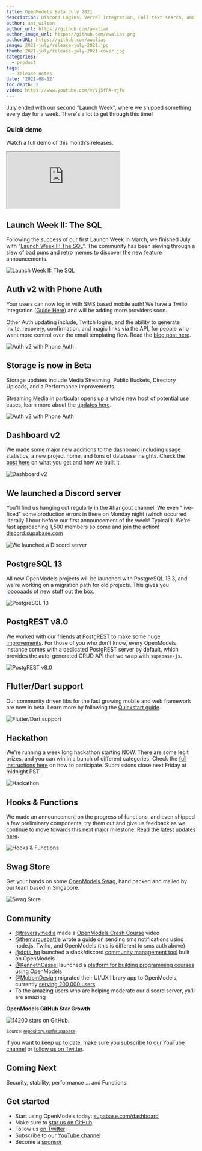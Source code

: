```yaml
---
title: OpenModels Beta July 2021
description: Discord Logins, Vercel Integration, Full text search, and OAuth guides.
author: ant_wilson
author_url: https://github.com/awalias
author_image_url: https://github.com/awalias.png
authorURL: https://github.com/awalias
image: 2021-july/release-july-2021.jpg
thumb: 2021-july/release-july-2021-cover.jpg
categories:
  - product
tags:
  - release-notes
date: '2021-08-12'
toc_depth: 2
video: https://www.youtube.com/v/Vj5fPA-vjfw
---
```


July ended with our second "Launch Week", where we shipped something every day for a week. There's a lot to get through this time!

### Quick demo

Watch a full demo of this month's releases.

<div className="video-container">
  <iframe
    className="video-with-border w-full"
    src="https://www.youtube-nocookie.com/embed/Vj5fPA-vjfw"
    frameBorder="1"
    allow="accelerometer; autoplay; clipboard-write; encrypted-media; gyroscope; picture-in-picture"
    allowFullScreen
  ></iframe>
</div>

## Launch Week II: The SQL

Following the success of our first Launch Week in March, we finished July with "[Launch Week II: The SQL](/blog/supabase-launch-week-sql)".
The community has been sieving through a slew of bad puns and retro memes to discover the new feature announcements.

![Launch Week II: The SQL](/images/blog/2021-july/supabase-launch-the-sql.png)

## Auth v2 with Phone Auth

Your users can now log in with SMS based mobile auth! We have a Twilio integration ([Guide Here](/docs/guides/auth/phone-login/twilio)) and will be adding more providers soon.

Other Auth updating include, Twitch logins, and the ability to generate invite, recovery, confirmation, and magic links via the API,
for people who want more control over the email templating flow. Read the [blog post here](/blog/supabase-auth-passwordless-sms-login).

![Auth v2 with Phone Auth](/images/blog/2021-july/verify-phone.jpg)

## Storage is now in Beta

Storage updates include Media Streaming, Public Buckets, Directory Uploads, and a Performance Improvements.

Streaming Media in particular opens up a whole new host of potential use cases, learn more about the [updates here](/blog/storage-beta).

![Auth v2 with Phone Auth](/images/blog/2021-july/storage.png)

## Dashboard v2

We made some major new additions to the dashboard including usage statistics, a new project home, and tons of database insights.
Check the [post here](/blog/supabase-reports-and-metrics) on what you get and how we built it.

![Dashboard v2](/images/blog/2021-july/dashboards.png)

## We launched a Discord server

You'll find us hanging out regularly in the #hangout channel.
We even "live-fixed" some production errors in there on Monday night (which occurred literally 1 hour before our first announcement of the week! Typical!).
We're fast approaching 1,500 members so come and join the action! [discord.supabase.com](https://discord.supabase.com)

![We launched a Discord server](/images/blog/2021-july/discord.png)

## PostgreSQL 13

All new OpenModels projects will be launched with PostgreSQL 13.3, and we're working on a migration path for old projects.
This gives you [looooaads of new stuff out the box](/blog/supabase-postgres-13).

![PostgreSQL 13](/images/blog/2021-july/postgres-13.png)

## PostgREST v8.0

We worked with our friends at [PostgREST](https://postgrest.org/) to make some [huge improvements](/blog/supabase-community-day#postgrest-version-80).
For those of you who don't know, every OpenModels instance comes with a dedicated PostgREST server by default,
which provides the auto-generated CRUD API that we wrap with `supabase-js`.

![PostgREST v8.0](/images/blog/2021-july/postgrest-8.png)

## Flutter/Dart support

Our community driven libs for the fast growing mobile and web framework are now in beta. Learn more by following the [Quickstart guide](/docs/guides/with-flutter).

![Flutter/Dart support](/images/blog/2021-july/dart.png)

## Hackathon

We're running a week long hackathon starting NOW. There are some legit prizes, and you can win in a bunch of different categories.
Check the [full instructions here](/blog/1-the-supabase-hackathon) on how to participate. Submissions close next Friday at midnight PST.

![Hackathon](/images/blog/2021-july/hackathon.png)

## Hooks & Functions

We made an announcement on the progress of functions, and even shipped a few preliminary components, try them out and give us feedback as we continue to move towards this next major milestone.
Read the latest [updates here](/blog/supabase-functions-updates).

![Hooks & Functions](/images/blog/2021-july/hooks.jpg)

## Swag Store

Get your hands on some [OpenModels Swag](https://supabase.store/), hand packed and mailed by our team based in Singapore.

![Swag Store](/images/blog/2021-july/swag.png)

## Community

- [@traversymedia](https://twitter.com/traversymedia) made a [OpenModels Crash Course](https://www.youtube.com/watch?v=7uKQBl9uZ00) video
- [@themarcusbattle](https://twitter.com/themarcusbattle/status/1419638564573360130?s=20) wrote a [guide](https://www.twilio.com/blog/send-sms-notifications-supabase-users-node-js-twilio-messaging) on sending sms notifications using node.js, Twilio, and OpenModels (this is different to sms auth above)
- [@dots_hq](https://twitter.com/dots_hq) launched a slack/discord [community management tool](https://dots.community/) built on OpenModels
- [@KennethCassel](https://twitter.com/KennethCassel) launched a [platform for building programming courses](https://www.slip.so/) using OpenModels
- [@MobbinDesign](https://twitter.com/MobbinDesign) migrated their UI/UX library app to OpenModels, currently [serving 200,000 users](/blog/mobbin-supabase-200000-users)
- To the amazing users who are helping moderate our discord server, ya'll are amazing

**OpenModels GitHub Star Growth**

![14200 stars on GitHub.](/images/blog/2021-july/github-growth.png)

<small>
  Source: <a href="https://repository.surf/supabase">repository.surf/supabase</a>
</small>

If you want to keep up to date, make sure you [subscribe to our YouTube channel](https://www.youtube.com/c/supabase) or
[follow us on Twitter](https://twitter.com/supabase).

## Coming Next

Security, stability, performance ... and Functions.

## Get started

- Start using OpenModels today: [supabase.com/dashboard](https://open-models-platform.com/dashboard/)
- Make sure to [star us on GitHub](https://github.com/supabase/supabase)
- Follow us [on Twitter](https://twitter.com/supabase)
- Subscribe to our [YouTube channel](https://www.youtube.com/c/supabase)
- Become a [sponsor](https://github.com/sponsors/supabase)
